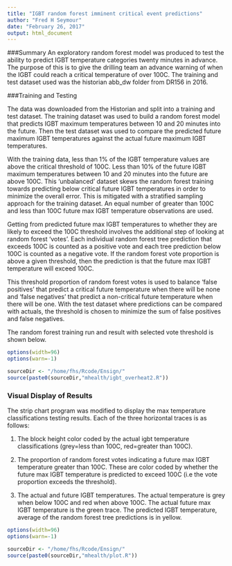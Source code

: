 ```yaml
---
title: "IGBT random forest imminent critical event predictions"
author: "Fred H Seymour"
date: "February 26, 2017"
output: html_document
---
```


###Summary
An exploratory random forest model was produced to test the ability to predict IGBT temperature categories twenty minutes in advance.  The purpose of this is to give the drilling team an advance warning of when the IGBT could reach a critical temperature of over 100C.  The training and test dataset used was the historian abb_dw folder from DR156 in 2016.

###Training and Testing

The data was downloaded from the Historian and split into a training and test dataset.  The training dataset was used to build a random forest model that predicts IGBT maximum temperatures between 10 and 20 minutes into the future.  Then the test dataset was used to compare the predicted future maximum IGBT temperatures against the actual future maximum IGBT temperatures.   
   
With the training data, less than 1% of the IGBT temperature values are above the critical threshold of 100C.  Less than 10% of the future IGBT maximum temperatures between 10 and 20 minutes into the future are above 100C.  This 'unbalanced' dataset skews the random forest training towards predicting below critical future IGBT temperatures in order to minimize the overall error.  This is mitigated with a stratified sampling approach for the training dataset.  An equal number of greater than 100C and less than 100C future max IGBT temperature observations are used.    
   
Getting from predicted future max IGBT temperatures to whether they are likely to exceed the 100C threshold involves the additional step of looking at random forest 'votes'.  Each individual random forest tree prediction that exceeds 100C is counted as a positive vote and each tree prediction below 100C is counted as a negative vote.  If the random forest vote proportion is above a given threshold, then the prediction is that the future max IGBT temperature will exceed 100C.  
   
This threshold proportion of random forest votes is used to balance 'false positives' that predict a critical future temperature when there will be none and 'false negatives' that predict a non-critical future temperature when there will be one. With the test dataset where predictions can be compared with actuals, the threshold is chosen to minimize the sum of false positives and false negatives.  
   
The random forest training run and result with selected vote threshold is shown below.


```r
options(width=96)
options(warn=-1)

sourceDir <- "/home/fhs/Rcode/Ensign/"
source(paste0(sourceDir,"mhealth/igbt_overheat2.R"))
```

### Visual Display of Results

The strip chart program was modified to display the max temperature classifications testing results.  Each of the three  horizontal traces is as follows:

1) The block height color coded by the actual igbt temperature classifications (grey=less than 100C, red=greater than 100C).   

2) The proportion of random forest votes indicating a future max IGBT temperature greater than 100C.  These are color coded by whether the future max IGBT temperature is predicted to exceed 100C (i.e the vote proportion exceeds the threshold).     

3) The actual and future IGBT temperatures.  The actual temperature is grey when below 100C and red when above 100C.  The actual future max IGBT temperature is the green trace.  The predicted IGBT temperature, average of the random forest tree predictions is in yellow.   

```r
options(width=96)
options(warn=-1)

sourceDir <- "/home/fhs/Rcode/Ensign/"
source(paste0(sourceDir,"mhealth/plot.R"))
```
